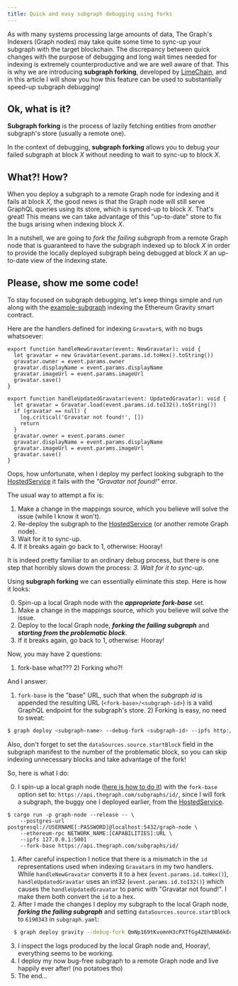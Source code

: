 ```yaml
---
title: Quick and easy subgraph debugging using forks
---
```


As with many systems processing large amounts of data, The Graph's Indexers (Graph nodes) may take quite some time to sync-up your subgraph with the target blockchain. The discrepancy between quick changes with the purpose of debugging and long wait times needed for indexing is extremely counterproductive and we are well aware of that. This is why we are introducing **subgraph forking**, developed by [LimeChain](https://limechain.tech/), and in this article I will show you how this feature can be used to substantially speed-up subgraph debugging!

## Ok, what is it?

**Subgraph forking** is the process of lazily fetching entities from *another* subgraph's store (usually a remote one).

In the context of debugging, **subgraph forking** allows you to debug your failed subgraph at block *X* without needing to wait to sync-up to block *X*.

## What?! How?

When you deploy a subgraph to a remote Graph node for indexing and it fails at block *X*, the good news is that the Graph node will still serve GraphQL queries using its store, which is synced-up to block *X*. That's great! This means we can take advantage of this "up-to-date" store to fix the bugs arising when indexing block *X*.

In a nutshell, we are going to *fork the failing subgraph* from a remote Graph node that is guaranteed to have the subgraph indexed up to block *X* in order to provide the locally deployed subgraph being debugged at block *X* an up-to-date view of the indexing state.

## Please, show me some code!

To stay focused on subgraph debugging, let's keep things simple and run along with the [example-subgraph](https://github.com/graphprotocol/example-subgraph) indexing the Ethereum Gravity smart contract.

Here are the handlers defined for indexing `Gravatar`s, with no bugs whatsoever:

```tsx
export function handleNewGravatar(event: NewGravatar): void {
  let gravatar = new Gravatar(event.params.id.toHex().toString())
  gravatar.owner = event.params.owner
  gravatar.displayName = event.params.displayName
  gravatar.imageUrl = event.params.imageUrl
  gravatar.save()
}

export function handleUpdatedGravatar(event: UpdatedGravatar): void {
  let gravatar = Gravatar.load(event.params.id.toI32().toString())
  if (gravatar == null) {
    log.critical('Gravatar not found!', [])
    return
  }
  gravatar.owner = event.params.owner
  gravatar.displayName = event.params.displayName
  gravatar.imageUrl = event.params.imageUrl
  gravatar.save()
}
```

Oops, how unfortunate, when I deploy my perfect looking subgraph to the [HostedService](https://thegraph.com/hosted-service/) it fails with the *"Gravatar not found!"* error.

The usual way to attempt a fix is:

  1. Make a change in the mappings source, which you believe will solve the issue (while I know it won't).
  2. Re-deploy the subgraph to the [HostedService](https://thegraph.com/hosted-service/) (or another remote Graph node).
  3. Wait for it to sync-up.
  4. If it breaks again go back to 1, otherwise: Hooray!

It is indeed pretty familiar to an ordinary debug process, but there is one step that horribly slows down the process: *3. Wait for it to sync-up.*

Using **subgraph forking** we can essentially eliminate this step. Here is how it looks:

  0. Spin-up a local Graph node with the ***appropriate fork-base*** set.
  1. Make a change in the mappings source, which you believe will solve the issue.
  2. Deploy to the local Graph node, ***forking the failing subgraph*** and ***starting from the problematic block***.
  3. If it breaks again, go back to 1, otherwise: Hooray!

Now, you may have 2 questions:

  1) fork-base what??? 2) Forking who?!

And I answer:

  1) `fork-base` is the "base" URL, such that when the *subgraph id* is appended the resulting URL (`<fork-base>/<subgraph-id>`) is a valid GraphQL endpoint for the subgraph's store. 2) Forking is easy, no need to sweat:
  ```bash
  $ graph deploy <subgraph-name> --debug-fork <subgraph-id> --ipfs http://localhost:5001 --node http://localhost:8020
  ```

Also, don't forget to set the `dataSources.source.startBlock` field in the subgraph manifest to the number of the problematic block, so you can skip indexing unnecessary blocks and take advantage of the fork!

So, here is what I do:

  0. I spin-up a local graph node ([here is how to do it](https://github.com/graphprotocol/graph-node#running-a-local-graph-node)) with the `fork-base` option set to: `https://api.thegraph.com/subgraphs/id/`, since I will fork a subgraph, the buggy one I deployed earlier, from the [HostedService](https://thegraph.com/hosted-service/).
  ```
  $ cargo run -p graph-node --release -- \
      --postgres-url postgresql://USERNAME[:PASSWORD]@localhost:5432/graph-node \
      --ethereum-rpc NETWORK_NAME:[CAPABILITIES]:URL \
      --ipfs 127.0.0.1:5001
      --fork-base https://api.thegraph.com/subgraphs/id/
  ```
  1. After careful inspection I notice that there is a mismatch in the `id` representations used when indexing `Gravatar`s in my two handlers. While `handleNewGravatar` converts it to a hex (`event.params.id.toHex()`), `handleUpdatedGravatar` uses an int32 (`event.params.id.toI32()`) which causes the `handleUpdatedGravatar` to panic with "Gravatar not found!". I make them both convert the `id` to a hex.
  2. After I made the changes I deploy my subgraph to the local Graph node, ***forking the failing subgraph*** and setting `dataSources.source.startBlock` to `6190343` in `subgraph.yaml`:
  ```bash
    $ graph deploy gravity --debug-fork QmNp169tKvomnH3cPXTfGg4ZEhAHA6kEq5oy1XDqAxqHmW --ipfs http://localhost:5001 --node http://localhost:8020
  ```
  3. I inspect the logs produced by the local Graph node and, Hooray!, everything seems to be working.
  4. I deploy my now bug-free subgraph to a remote Graph node and live happily ever after! (no potatoes tho)
  5. The end...
